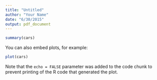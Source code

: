 ```yaml
---
title: "Untitled"
author: "Your Name"
date: "6/30/2015"
output: pdf_document
---
```


```r
summary(cars)
```

You can also embed plots, for example:

```r
plot(cars)
```

Note that the `echo = FALSE` parameter was added to the code chunk to prevent printing of the R code that generated the plot.
